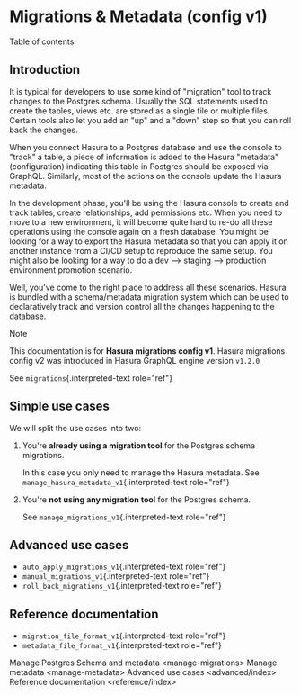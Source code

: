 
Migrations & Metadata (config v1)
=================================

Table of contents

Introduction
------------

It is typical for developers to use some kind of \"migration\" tool to
track changes to the Postgres schema. Usually the SQL statements used to
create the tables, views etc. are stored as a single file or multiple
files. Certain tools also let you add an \"up\" and a \"down\" step so
that you can roll back the changes.

When you connect Hasura to a Postgres database and use the console to
\"track\" a table, a piece of information is added to the Hasura
\"metadata\" (configuration) indicating this table in Postgres should be
exposed via GraphQL. Similarly, most of the actions on the console
update the Hasura metadata.

In the development phase, you\'ll be using the Hasura console to create
and track tables, create relationships, add permissions etc. When you
need to move to a new environment, it will become quite hard to re-do
all these operations using the console again on a fresh database. You
might be looking for a way to export the Hasura metadata so that you can
apply it on another instance from a CI/CD setup to reproduce the same
setup. You might also be looking for a way to do a dev \--\> staging
\--\> production environment promotion scenario.

Well, you\'ve come to the right place to address all these scenarios.
Hasura is bundled with a schema/metadata migration system which can be
used to declaratively track and version control all the changes
happening to the database.

Note

This documentation is for **Hasura migrations config v1**. Hasura
migrations config v2 was introduced in Hasura GraphQL engine version
`v1.2.0`

See `migrations`{.interpreted-text role="ref"}

Simple use cases
----------------

We will split the use cases into two:

1.  You\'re **already using a migration tool** for the Postgres schema
    migrations.

    In this case you only need to manage the Hasura metadata. See
    `manage_hasura_metadata_v1`{.interpreted-text role="ref"}

2.  You\'re **not using any migration tool** for the Postgres schema.

    See `manage_migrations_v1`{.interpreted-text role="ref"}

Advanced use cases
------------------

-   `auto_apply_migrations_v1`{.interpreted-text role="ref"}
-   `manual_migrations_v1`{.interpreted-text role="ref"}
-   `roll_back_migrations_v1`{.interpreted-text role="ref"}

Reference documentation
-----------------------

-   `migration_file_format_v1`{.interpreted-text role="ref"}
-   `metadata_file_format_v1`{.interpreted-text role="ref"}

Manage Postgres Schema and metadata \<manage-migrations\> Manage
metadata \<manage-metadata\> Advanced use cases \<advanced/index\>
Reference documentation \<reference/index\>
